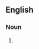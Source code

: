 {{also|house keepers}}

==English==

===Noun===
{{head|en|noun plural form}}

# {{plural of|housekeeper|lang=en}}